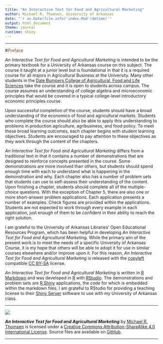 ```yaml
---
title: "An Interactive Text for Food and Agricultural Marketing"
author: Michael R. Thomsen, University of Arkansas
date: "`r as.Date(file.info('index.Rmd')$mtime)`"
output: html_document
theme: journal
runtime: shiny
---
```


***
#<span style="color:SaddleBrown">Preface</span>

*An Interactive Text for Food and Agricultural Marketing* is intended to be the primary textbook for a University of Arkansas course on this subject.  The course it taught at a junior level but is foundational in that it is a required course for all majors in Agricultural Business at the University.  Many other students in the [Dale Bumpers College of Agricultural, Food and Life Sciences](https://bumperscollege.uark.edu/) take the course and it is open to students across campus.  The course assumes an understanding of college algebra and microeconomic principles that would be covered in a typical college-level introductory economic principles course.

Upon successful completion of the course, students should have a broad understanding of the economics of food and agricultural markets.  Students who complete the course should also be able to apply this understanding to problems in production agriculture, agribusiness, and food policy.  To meet these broad learning outcomes, each chapter begins with student learning objectives.  Students are encouraged to pay attention to these objectives as they work through the content of the chapters.  

*An Interactive Text for Food and Agricultural Marketing* differs from a traditional text in that it contains a number of demonstrations that are designed to reinforce concepts presented in the course.  Some demonstrations are more involved than others, but students should spend enough time with each to understand what is happening in the demonstration and why.  Each chapter also has a number of problem sets that students can use to self-assess their understanding of the content.  Upon finishing a chapter, students should complete all of the multiple-choice questions.  With the exception of Chapter 5, there are also one or more short-answer problem applications.  Each application presents a number of examples. Check figures are provided within the applications.  Students are not expected to work through every example in each application, just enough of them to be confident in their ability to reach the right solution.  

I am grateful to the University of Arkansas Libraries’ Open Educational Resources Program, which has been helpful in developing *An Interactive Text for Food and Agricultural Marketing*.  While the primary aim of the present work is to meet the needs of a specific University of Arkansas Course, it is my hope that others will be able to adopt it for use in similar courses elsewhere and/or improve upon it.  For this reason, *An Interactive Text for Food and Agricultural Marketing* is released with the [copyleft](https://www.copyleft.org/) compatible [CC BY-SA](https://creativecommons.org/licenses/by-sa/4.0/) license.  

*An Interactive Text for Food and Agricultural Marketing* is written in [R Markdown](http://rmarkdown.rstudio.com/) and was developed in [R](https://cran.r-project.org/) with [RStudio](https://www.rstudio.com/).   The demonstrations and problem sets are [R Shiny](https://shiny.rstudio.com/) applications, the code for which is embedded within the markdown files.  I am grateful to RStudio for providing a teaching license to their [Shiny Server](https://www.rstudio.com/products/shiny/shiny-server/) software to use with my University of Arkansas class.


***

![](https://i.creativecommons.org/l/by-sa/4.0/88x31.png)

__*An Interactive Text for Food and Agricultural Marketing*__ by [Michael R. Thomsen](https://agribusiness.uark.edu/directory/index/uid/mthomsen/name/Michael+R.+Thomsen/) is licensed under a [Creative Commons Attribution-ShareAlike 4.0 International License](https://creativecommons.org/licenses/by-sa/4.0/).  Source files are available on [GitHub](https://github.com/thomsen-m/FAM-OER).

***


